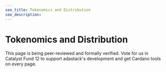```yaml
---
seo_title: Tokenomics and Distribution
seo_description:
---
```


# Tokenomics and Distribution

This page is being peer-reviewed and formally verified. Vote for us in Catalyst Fund 12 to support adastack's development and get Cardano tools on every page.
